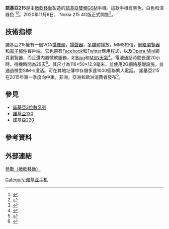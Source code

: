 {{NoteTA
|G1=IT
}}
{{Infobox Mobile phone
| name         = 諾基亞215
| image        = File:Nokia215front 3530.jpg
| manufacturer = [[微軟移動|微軟]]（品牌爲[[諾基亞|諾基亞]]）
| carrier      =
| release      = 2015年1月
| predecessor  = [[諾基亞103|諾基亞103]]
| successor    = [[諾基亞105|諾基亞105雙卡雙待 (2015)]]
| related      =
| series       = [[諾基亞3位數系列|諾基亞3位數系列]]
| screen       = 262K色彩，320 x 240，透射式液晶
| exterior_screen =
| camera       = VGA相機，定焦，2倍數碼變焦
| 2nd_camera   = 不可用
| os           = [[Series_30+|Series 30+]] 
| input        = 數字鍵盤
| cpu          =
| ringtone     = 和弦，[[MP3|MP3]]
| memory       = 8 [[百万字节|MB]] RAM<ref>{{cite web |title=Nokia 215 Specifications |publisher=Microsoft |year=2015 |url=http://www.microsoft.com/en/mobile/phone/215/specifications/#head_the-essentials |accessdate=2015-07-23 |archive-date=2015-08-04 |archive-url=https://web.archive.org/web/20150804042655/http://www.microsoft.com/en/mobile/phone/215/specifications/#head_the-essentials |dead-url=no }}</ref>
| RAM          = 8 [[百万字节|MB]]
| memory_card  = 高達32[[gigabyte|GB]]的[[MicroSD|MicroSD]]
| storage      =
| networks     = 2.5G
| connectivity = [[GSM|GSM]]，[[EGPRS|EGPRS]]，[[EDGE|EDGE]]
| size         = 116 mm x 50 mm x 12.9 mm
| weight       = 78.4克
| form         = 直板機
| music        = MP3
| status       = 在生產，銷售
| colours      = 黑色，白色，淺綠色。
| other        = 調頻廣播<br/>Opera Mini (Wap 2.0, XHTML)
}}
'''諾基亞215'''是由[[微軟移動|微軟移動]]製造的[[諾基亞|諾基亞]][[雙頻|雙頻]][[GSM|GSM]]手機。這款手機有黑色，白色和淺綠色 <ref>{{Cite web |url=http://www.pocket-lint.com/news/130304-nokia-130-dual-sim-dumbphone-is-super-cheap-but-still-offers-access-to-microsoft-cloud-services |title=''Nokia 130 dual-sim dumbphone is super cheap but still offers access to Microsoft cloud services''; pocket-lint.com; August 11, 2014. |accessdate=2015-12-14 |archive-date=2015-11-17 |archive-url=https://web.archive.org/web/20151117022113/http://www.pocket-lint.com/news/130304-nokia-130-dual-sim-dumbphone-is-super-cheap-but-still-offers-access-to-microsoft-cloud-services |dead-url=no }}</ref><ref>{{Cite web |url=http://www.microsoft.com/en-us/news/press/2014/aug14/08-11nokia.aspx# |title=''Microsoft Devices Group announces ultra-affordable mobile phone with music and video player for 19 euros''; microsoft.com; August 11, 2014. |access-date=2015-12-14 |archive-url=https://web.archive.org/web/20140814005813/http://www.microsoft.com/en-us/news/press/2014/aug14/08-11nokia.aspx |archive-date=2014-08-14 |dead-url=yes }}</ref>。2020年11月6日， Nokia 215 4G版正式開售<ref>{{cite news |title=諾基亞復古機又來了 4G版Nokia 215於6日開賣 |url=https://udn.com/news/story/7098/4987987}}</ref>。

==技術指標==
諾基亞215擁有一個VGA[[攝像頭|攝像頭]]，[[揚聲器|揚聲器]]，[[多媒體|多媒體]]播放，MMS短信，[[網絡瀏覽器|網絡瀏覽器]]和[[電子郵件|電子郵件]]客戶端。它也帶有[[Facebook|Facebook]]和[[Twitter|Twitter]]應用程式，以及[[Opera_Mini|Opera Mini]]網頁瀏覽器，而且還内置微軟服務，如[[Bing|Bing]]和[[MSN_Mobile#MSN天氣|MSN天氣]]<ref name="Microsoftlumiaconversations">{{cite web |url=http://lumiaconversations.microsoft.com/2015/01/05/nokia-215/ |title=Meet Nokia 215: our most affordable Internet-ready entry-level phone yet |accessdate=January 5, 2015 |deadurl=yes |archiveurl=https://web.archive.org/web/20150105222119/http://lumiaconversations.microsoft.com/2015/01/05/nokia-215/ |archivedate=2015-01-05 }}</ref>。電池通話時間長達20小時。待機時間為29天<ref name="Nokia215">{{cite web |url=http://www.microsoft.com/en/mobile/phone/215/specifications/ |title=Nokia 215 Specifications |accessdate=January 6, 2015 |archive-date=2015-12-10 |archive-url=https://web.archive.org/web/20151210052008/http://www.microsoft.com/en/mobile/phone/215/specifications/ |dead-url=no }}</ref>。其尺寸為116×50×12.9毫米，並使用2G網絡基礎設施，並通過微型SIM卡激活。可在其地址簿中存儲多達1000個聯繫人電話。
諾基亞215在2015年第一季度向中東，非洲，亞洲和歐洲消費者發布<ref name="Microsoftnews">{{cite web |url=http://microsoft-news.com/microsoft-tells-us-what-we-can-do-with-the-new-29-nokia-215/ |title=Microsoft Tells Us What We Can Do With The New $29 Nokia 215 |accessdate=January 5, 2015 |archive-date=2016-01-09 |archive-url=https://web.archive.org/web/20160109001556/http://microsoft-news.com/microsoft-tells-us-what-we-can-do-with-the-new-29-nokia-215/ |dead-url=no }}</ref>。

== 參見 ==
* [[諾基亞3位數系列|諾基亞3位數系列]]
* [[諾基亞130|諾基亞130]]
* [[諾基亞220|諾基亞220]]

== 參考資料 ==
{{reflist}}

== 外部連結 ==
[http://www.microsoft.com/en/mobile/phone/215/ 參數（微軟移動）]{{Wayback|url=http://www.microsoft.com/en/mobile/phone/215/ |date=20151220234057 }}

{{Microsoft}}
{{Nokia 3-digit series}}
{{Nokia phones}}

{{DEFAULTSORT:215, Nokia}}
[[Category:诺基亚手机|Category:诺基亚手机]]